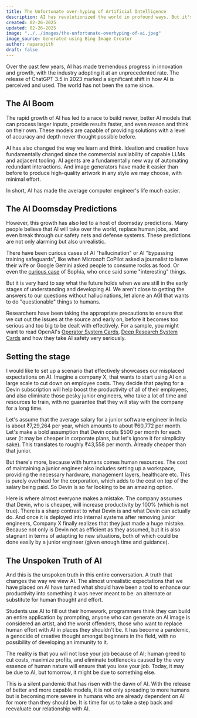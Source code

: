 ```yaml
---
title: The Unfortunate over-hyping of Artificial Intelligence
description: AI has revolutionized the world in profound ways. But it's being portrayed unfairly and in the wrong light.
created: 02-26-2025
updated: 02-26-2025
image: "../../images/the-unfortunate-overhyping-of-ai.jpeg"
image_source: Generated using Bing Image Creator
author: naparajith
draft: false
---
```



Over the past few years, AI has made tremendous progress in innovation and growth, with the industry adopting it at an unprecedented rate. The release of ChatGPT 3.5 in 2023 marked a significant shift in how AI is perceived and used. The world has not been the same since.

## The AI Boom

The rapid growth of AI has led to a race to build newer, better AI models that can process larger inputs, provide results faster, and even reason and think on their own. These models are capable of providing solutions with a level of accuracy and depth never thought possible before.

AI has also changed the way we learn and think. Ideation and creation have fundamentally changed since the commercial availability of capable LLMs and adjacent tooling. AI agents are a fundamentally new way of automating redundant interactions. And image generators have made it easier than before to produce high-quality artwork in any style we may choose, with minimal effort.

In short, AI has made the average computer engineer's life much easier.

## The AI Doomsday Predictions

However, this growth has also led to a host of doomsday predictions. Many people believe that AI will take over the world, replace human jobs, and even break through our safety nets and defense systems. These predictions are not only alarming but also unrealistic.

There have been curious cases of AI "hallucination" or AI "bypassing training safeguards", like when Microsoft CoPilot asked a journalist to leave their wife or Google Gemini asked people to consume rocks as food. Or even the <A href="https://www.businessinsider.com/interview-with-sophia-ai-robot-hanson-said-it-would-destroy-humans-2017-11" target="_blank">curious case</A> of Sophia, who once said some "interesting" things.

But it is very hard to say what the future holds when we are still in the early stages of understanding and developing AI. We aren't close to getting the answers to our questions without hallucinations, let alone an AGI that wants to do "questionable" things to humans.

Researchers have been taking the appropriate precautions to ensure that we cut out the issues at the source and early on, before it becomes too serious and too big to be dealt with effectively. For a sample, you might want to read OpenAI's <A href="https://openai.com/index/operator-system-card/" target="_blank">Operator System Cards</A>, <A href="https://openai.com/index/deep-research-system-card/" target="_blank">Deep Research System Cards</A> and how they take AI safety very seriously.

## Setting the stage

I would like to set up a scenario that effectively showcases our misplaced expectations on AI. Imagine a company X, that wants to start using AI on a large scale to cut down on employee costs. They decide that paying for a Devin subscription will help boost the productivity of all of their employees, and also eliminate those pesky junior engineers, who take a lot of time and resources to train, with no guarantee that they will stay with the company for a long time.

Let's assume that the average salary for a junior software engineer in India is about ₹7,29,264 per year, which amounts to about ₹60,772 per month. Let's make a bold assumption that Devin costs $500 per month for each user (it may be cheaper in corporate plans, but let's ignore it for simplicity sake). This translates to roughly ₹43,558 per month. Already cheaper than that junior.

But there's more, because with humans comes human resources. The cost of maintaining a junior engineer also includes setting up a workspace, providing the necessary hardware, management layers, healthcare etc. This is purely overhead for the corporation, which adds to the cost on top of the salary being paid. So Devin is so far looking to be an amazing option.

Here is where almost everyone makes a mistake. The company assumes that Devin, who is cheaper, will increase productivity by 100% (which is not true). There is a sharp contrast to what Devin is and what Devin can actually do. And once it is deployed into internal systems after removing junior engineers, Company X finally realizes that they just made a huge mistake. Because not only is Devin not as efficient as they assumed, but it is also stagnant in terms of adapting to new situations, both of which could be done easily by a junior engineer (given enough time and guidance).

## The Unspoken Truth of AI

And this is the unspoken truth in this entire conversation. A truth that changes the way we view AI. The almost unrealistic expectations that we have placed on AI have turned what should have been a tool to enhance our productivity into something it was never meant to be: an alternate or substitute for human thought and effort.

Students use AI to fill out their homework, programmers think they can build an entire application by prompting, anyone who can generate an AI image is considered an artist, and the worst offenders, those who want to replace human effort with AI in places they shouldn't be. It has become a pandemic, a genocide of creative thought amongst beginners in the field, with no possibility of developing an immunity to it.

The reality is that you will not lose your job because of AI; human greed to cut costs, maximize profits, and eliminate bottlenecks caused by the very essence of human nature will ensure that you lose your job. Today, it may be due to AI, but tomorrow, it might be due to something else.

This is a silent pandemic that has risen with the dawn of AI. With the release of better and more capable models, it is not only spreading to more humans but is becoming more severe in humans who are already dependent on AI for more than they should be. It is time for us to take a step back and reevaluate our relationship with AI.
